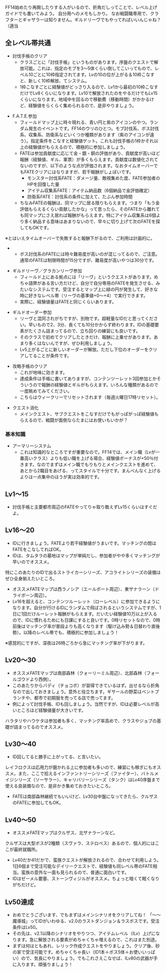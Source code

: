 FF14始めたり再開したりする人がいるので、折角だしってことで、レベル上げガイドでも書いてみよう。
自分用へのメモもしかり。
なお戦闘職専用で、クラフターとギャザラーは知りません。ギルドリーヴでもやってればいいんじゃね？（適当

== 全レベル帯共通 ==
* 討伐手帳のクリア
** クラスごとに「討伐手帳」というものがあります。序盤のクエストで解放可能。これは、指定のモブを3～5体くらい倒してこいってもので、レベル10ごとに10枠指定されてます。Lvの10の位が上がる＆10枠こなすと、新しく10枠解放、てシステム。
** 1枠こなすごとに経験値がどっさり入るので、Lv1から最初の10枠こなすだけでLv8くらいになります。Lv10で解放されたのをやるだけでもLv15くらいになります。地域中を回るので移動費（移動時間）がかかるけど、経験値をらくらく集められるので、是非やりましょう。

* F.A.T.E.参加
** フィールドマップ上に時々現れる、青い円と紫のアイコンのやつ。ランダム発生のイベントです。FF14のウリのひとつ。モブ討伐系、ボス討伐系、収集系、防衛系などいくつか種類があります（紫のアイコンが違う）。指定条件をこなすと経験値ゲット。これも討伐手帳の1枠かそれ以上の経験値がもらえるので、積極的に参加しましょう。
** FATEは参加貢献度に応じて金・銀・銅の評価があり、貢献度が高いほど報酬（経験値、ギル、軍票）が多くもらえます。貢献度は数値化されてないのですが、以下のような点が評価されます。なおタイムオーバーでもFATEクリアにはなりますが、若干報酬がしょぼいです。
*** モンスター討伐系FATE：ダメージ量、敵視集めた度、FATE参加者のHPを回復した量
*** アイテム収集系FATE：アイテム納品数（6個納品で金評価確定）
*** 防衛系FATE：討伐系の条件に加えて、たぶん参加時間
** ちなみFATEの報酬は、同マップに居る限りもらえます。つまり「もう金評価もらえるくらい貢献したかな」って思ったら、そのFATEから離れても同マップにさえ居れば報酬がもらえます。特にアイテム収集系は6個より多く納品する意味はあまりないので、早々に切り上げて次のFATEを探してもOKです。
※とはいえタイムオーバーで失敗すると報酬下がるので、ご利用は計画的に。
** ボス討伐系のFATEには時々難易度が高いのが混じってるので、ご注意。通常のFATEは制限時間が15分ですが、難易度が高いやつは30分です。

* ギルドリーヴ／グラカンリーヴ参加
** フィールド上にある拠点には「リーヴ」というクエストがあります。めちゃ語弊がある言い方だけど、自分で自分専用のFATEを発生させる、みたいなシステムです。受注するとマップ上に緑の円が発生して、好きな時に好きなレベル帯（リーヴの基準値+0～+4）で実行できます。
** 実際に、経験値量はFATEと同じくらいあります。

* ギルドオーダー参加
** リーヴと混同されがちですが、別物です。超軽量なIDだと思ってください。早いもので2、3分、長くても10分かからず終わります。IDの基礎要素がたくさん詰まってるので、立ち回りの練習にも良いです。
** そのクラスで初めてクリアしたときだけ、報酬に上乗せがあります。あまり多くはないんですが、ぜひ利用しましょう。
** Lv5上がるごとに新しいオーダーが解放。ただし下位のオーダーをクリアしてることが条件です。

* 攻略手帳のクリア
** これが地味に効きます。
** 達成条件は手帳に書いてありますが、コンテンツーレット3回参加とかそういうので報酬の経験値とギルがもらえます。いろんな種類があるので一度眺めてみてください。
** こちらはウィークリーでリセットされます（毎週火曜日17時リセット）。

* クエスト消化
** メインクエスト、サブクエストをこなすだけでもがっぽがっぽ経験値もらえるので、戦闘が面倒ならたまにはお使いもいかが？

=== 基本知識 ===
* アーマリーシステム
** これは知識的なところですが重要なので。FF14では、メイン職（Lvが一番高いクラス）よりも低い職を上げる場合、経験値ボーナスが+50％付きます。なのでまずはメイン職でもりもりとメインクエストを進めて、あとから2職目をあげる、ってスタイルで十分です。まんべんなく上げるよりは一点集中のほうが実は効率的です。

== Lv1～15 ==
* 討伐手帳と主要都市周辺のFATEやってりゃ取り敢えずLv15くらいはすぐだよ。

== Lv16～20 ==
* IDに行きましょう。FATEより若干経験値がうまいです。マッチングの間はFATEをこなしてればOK。
* IDは、タムタラの墓地はマップが単純だし、参加者がやや多くマッチングが早いのでオススメ。
特にこのあたりのIDで出るストライカーシリーズ、アコライトシリーズの装備はぜひ全身揃えたいところ。
* オススメFATEマップは西ラノシア（エールポート周辺）、東ザナラーン（ドライボーン周辺）。
* Lv16を超えると、コンテンツルーレット（ローレベル）に参加できるようになります。自分が行けるIDにランダムで飛ばされるというシステムですが、1日に1回だけルーレット報酬がもらえます。だいたい経験値10万以上が入るので、IDに慣れるためにも日課にすると良いです。0時リセットなので、0時前後はマッチング率が普段よりも高くなります（駆け込み勢＆日替わり直後勢）。以降のレベル帯でも、積極的に参加しましょう！
※感覚的にですが、深夜は26時ごろから急にマッチング率が下がります。

== Lv20～30 ==
* オススメFATEマップは南部森林（クォーリーミル周辺）、北部森林（フォールゴウドより西側）。
* このあたりからバディ（チョコボ）が習得できているはず。出せるなら折角なので出しておきましょう。意外と役立ちます。ギサールの野菜はベントブランチや、都市で初期服を売ってる店で売ってます。
* 例によって討伐手帳、IDも回しましょう。当然ですが、IDは必要レベルが高いところほど経験値量が大きいです。
ハラタリやハウケタは参加者も多く、マッチング率高めで、クラスやジョブの基礎が詰まってるのでオススメ。

== Lv30～40 ==
* ID回してると勝手に上がってる、と言いたい。
レイフロクスは応用力が磨かれる上に参加者も多いので、練習にも稼ぎにもオススメ。また、ここで拾えるインファントリーシリーズ（ファイター）、バトルメイジシリーズ（ソーサラー）、キャリバリーシリーズ（タンク）はLv40序盤まで使える良装備なので、是非かき集めておきたいところ。
* FATEは南部森林継続でもいいけど、Lv30台中盤になってきたら、クルザスのFATEに参加してもOK。

== Lv40～50 ==
* オススメFATEマップはクルザス、北ザナラーンなど。
クルザスは大型ボスが2種類（スヴァラ、ステロペス）あるので、個人的にはここが最終就職所。
* Lv40だか41だかで、蛮族クエストが解放されるので、合わせて利用しよう。1日6個まで受注可能なデイリークエストで、経験値も同レベル帯のFATE相当。蛮族の意外な一面も見られるので、普通に面白いです。
* IDはゼーメル要塞、ストーンヴィジルがオススメ。ちょっと暗くて眠くなりがちだけど。

== Lv50達成 ==
* おめでとうございます、でもまずはメインシナリオをクリアしてね！ 「～～魔導城」ってIDがいわゆる、v2.0のラストダンジョン＆ラスボスです。受注条件はLv50。
* その先は、v2.1以降のシナリオをやりつつ、アイテムレベル（ILv）上げになります。急に解放される要素がめちゃくちゃ増えるので、これはまた別途。
* まずは何はともあれ、レリック作成クエストをやりましょう。クリア後、砂の家で受注可能です。めちゃくちゃ長い（ID1本＋ボス5体＋お使いいっぱい）ので、気長にやりましょう。でもこれさえこなせば、ILv80の武器が手に入ります。頑張りましょう！ 
